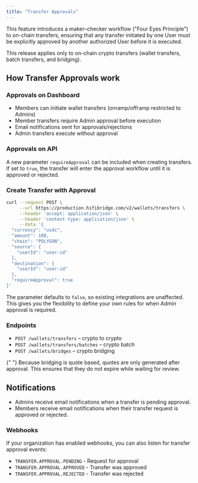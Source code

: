 ```yaml
---
title: "Transfer Approvals"
---
```


This feature introduces a maker–checker workflow ("Four Eyes Principle") to on-chain transfers, ensuring that any transfer initiated by one User must be explicitly approved by another authorized User before it is executed.

<Note>
  This release applies only to on-chain crypto transfers (wallet transfers,
  batch transfers, and bridging).
</Note>

## How Transfer Approvals work

### Approvals on Dashboard

- Members can initiate wallet transfers (onramp/offramp restricted to Admins)
- Member transfers require Admin approval before execution
- Email notifications sent for approvals/rejections
- Admin transfers execute without approval

### Approvals on API

A new parameter `requireApproval` can be included when creating transfers. If set to `true`, the transfer will enter the approval workflow until it is approved or rejected.

### Create Transfer with Approval

```bash
curl --request POST \
     --url https://production.hifibridge.com/v2/wallets/transfers \
     --header 'accept: application/json' \
     --header 'content-type: application/json' \
     --data '{
  "currency": "usdc",
  "amount": 100,
  "chain": "POLYGON",
  "source": {
    "userId": "user-id"
  },
  "destination": {
    "userId": "user-id"
  },
  "requireApproval": true
}'
```

The parameter defaults to `false`, so existing integrations are unaffected. This gives you the flexibility to define your own rules for when Admin approval is required.

### Endpoints

- `POST /wallets/transfers` – crypto to crypto
- `POST /wallets/transfers/batches` – crypto batch
- `POST /wallets/bridges` – crypto bridging

<Note>
  {" "}
  Because bridging is quote based, quotes are only generated after approval. This
  ensures that they do not expire while waiting for review.
</Note>

## Notifications

- Admins receive email notifications when a transfer is pending approval.
- Members receive email notifications when their transfer request is approved or rejected.

### Webhooks

If your organization has enabled webhooks, you can also listen for transfer approval events:

- `TRANSFER.APPROVAL.PENDING` - Request for approval
- `TRANSFER.APPROVAL.APPROVED` - Transfer was approved
- `TRANSFER.APPROVAL.REJECTED` - Transfer was rejected
